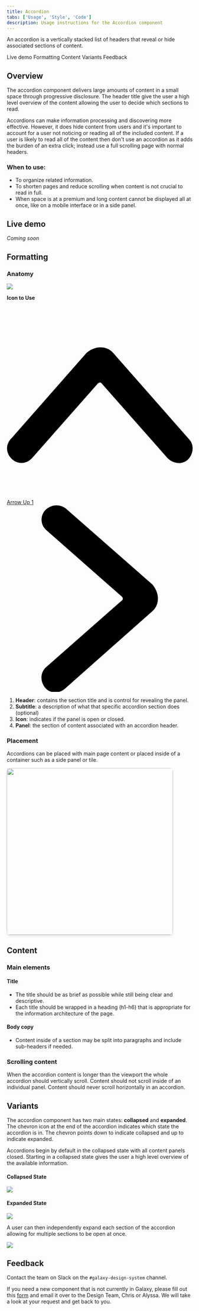 ```yaml
---
title: Accordion
tabs: ['Usage', 'Style', 'Code']
description: Usage instructions for the Accordion component
---
```


<PageDescription>

An accordion is a vertically stacked list of headers that reveal or hide
associated sections of content.

</PageDescription>

<AnchorLinks>

<AnchorLink>Live demo</AnchorLink>
<AnchorLink>Formatting</AnchorLink>
<AnchorLink>Content</AnchorLink>
<AnchorLink>Variants</AnchorLink>
<AnchorLink>Feedback</AnchorLink>

</AnchorLinks>

## Overview

The accordion component delivers large amounts of content in a small space
through progressive disclosure. The header title give the user a high level
overview of the content allowing the user to decide which sections to read.

Accordions can make information processing and discovering more effective.
However, it does hide content from users and it's important to account for a
user not noticing or reading all of the included content. If a user is likely to
read all of the content then don't use an accordion as it adds the burden of an
extra click; instead use a full scrolling page with normal headers.

### When to use:

- To organize related information.
- To shorten pages and reduce scrolling when content is not crucial to read in
  full.
- When space is at a premium and long content cannot be displayed all at once,
  like on a mobile interface or in a side panel.

## Live demo

*Coming soon*

## Formatting

### Anatomy

<Row>
<Column colLg={8}>

<img src="https://res.cloudinary.com/dgcfg5cwe/image/upload/v1643157199/Accordion_Anatomy_-_Open_nzy6tc.svg" class="center"></img>

</Column>
<Column colLg={3}>
<Aside class="icon-aside">
  <p>
    <strong>
      <span class="icon-aside-title">Icon to Use</span>
      <br />
      <br/>
    </strong>
  </p>
  <span class="icon-code">
  <svg version="1.1" id="Layer_1" xmlns="http://www.w3.org/2000/svg" x="0px" y="0px" viewBox="0 0 12 12" style="fill: #000000">
    <g transform="matrix(0.5,0,0,0.5,0,0)"><style type="text/css"></style><path class="st0" d="M12.1,4.5c0.7,0,1.3,0.3,1.7,0.8l9.7,11c0.7,0.7,0.6,1.9-0.1,2.6s-1.9,0.6-2.6-0.1c0,0,0,0-0.1-0.1l-8.5-9.6
	C12.1,9,12,9,11.8,9.1l0,0l-8.5,9.6c-0.7,0.8-1.8,0.9-2.6,0.2s-0.9-1.8-0.2-2.6c0,0,0,0,0.1-0.1l9.7-11C10.8,4.8,11.4,4.5,12.1,4.5z
	"></path></g></svg>
  </span>
  <div class="icon-link">
    <a class="icon-link-src" href="https://app.streamlinehq.com/icons/streamline-bold/arrows-diagrams/arrows/arrow-up-1" target="_blank">
    <span class="icon-title">Arrow Up 1</span>
      <svg version="1.1" id="Layer_1" xmlns="http://www.w3.org/2000/svg" x="0px" y="0px" viewBox="0 0 12 12">
      <g transform="matrix(0.5,0,0,0.5,0,0)"><style type="text/css">
      </style><path class="st0" d="M19.5,12c0,0.7-0.3,1.3-0.8,1.7L7.5,23.6c-0.8,0.7-2,0.6-2.6-0.2c-0.6-0.8-0.6-1.9,0.2-2.6l9.8-8.6
    c0.1-0.1,0.1-0.2,0-0.4c0,0,0,0,0,0L5.1,3.2C4.3,2.5,4.3,1.3,5,0.6c0.7-0.7,1.8-0.8,2.6-0.2l11.2,9.8C19.2,10.7,19.5,11.3,19.5,12z"></path></g></svg>
    </a>
  </div>
</Aside>
</Column>
</Row>

1. **Header**: contains the section title and is control for revealing the
   panel.
2. **Subtitle**: a description of what that specific accordion section does (optional)
3. **Icon**: indicates if the panel is open or closed.
3. **Panel**: the section of content associated with an accordion header.

### Placement

Accordions can be placed with main page content or placed inside of a container
such as a side panel or tile.

<Row>
<Column colLg={8} colMd={8} colSm={4}>

<img src="https://res.cloudinary.com/dgcfg5cwe/image/upload/v1645764785/1_quzksv.png" style="width: 450px; border-radius: 8px; box-shadow: 0 4px 6px -1px rgb(0 0 0 / 10%), 0 2px 4px -2px rgb(0 0 0 / 10%);"></img>

</Column>
</Row>

## Content

### Main elements

#### Title

- The title should be as brief as possible while still being clear and
  descriptive.
- Each title should be wrapped in a heading (h1-h6) that is appropriate for the information architecture of the page.

#### Body copy

- Content inside of a section may be split into paragraphs and include
  sub-headers if needed.

### Scrolling content

When the accordion content is longer than the viewport the whole accordion
should vertically scroll. Content should not scroll inside of an individual
panel. Content should never scroll horizontally in an accordion.

## Variants

The accordion component has two main states: **collapsed** and **expanded**. The
chevron icon at the end of the accordion indicates which state the accordion is
in. The chevron points down to indicate collapsed and up to indicate expanded.

Accordions begin by default in the collapsed state with all content panels
closed. Starting in a collapsed state gives the user a high level overview of
the available information.

#### Collapsed State

<Row>
<Column colLg={8}>

<img src="https://res.cloudinary.com/dgcfg5cwe/image/upload/v1643158257/Accordion_Collapsed_j7wgue.svg"></img>

</Column>
</Row>

#### Expanded State

<Row>
<Column colLg={8}>

<img src="https://res.cloudinary.com/dgcfg5cwe/image/upload/v1643158257/Accordion_Open_otxn0n.svg"></img>

</Column>
</Row>

A user can then independently expand each section of the accordion allowing for
multiple sections to be open at once.

<Row>
<Column colLg={8}>

<img src="https://res.cloudinary.com/dgcfg5cwe/image/upload/v1643603152/accordion-expanded_y5s2to.svg"></img>

</Column>
</Row>

## Feedback

Contact the team on Slack on the ```#galaxy-design-system``` channel. 

If you need a new component that is not currently in Galaxy, please fill out this <a href="https://docs.google.com/document/d/1heu6QMCxnE8Hnu1AtyucOzcduhUYSyDmg5SEj05Rqb0/edit">form</a> and email it over to the Design Team, Chris or Alyssa. We will take a look at your request and get back to you.